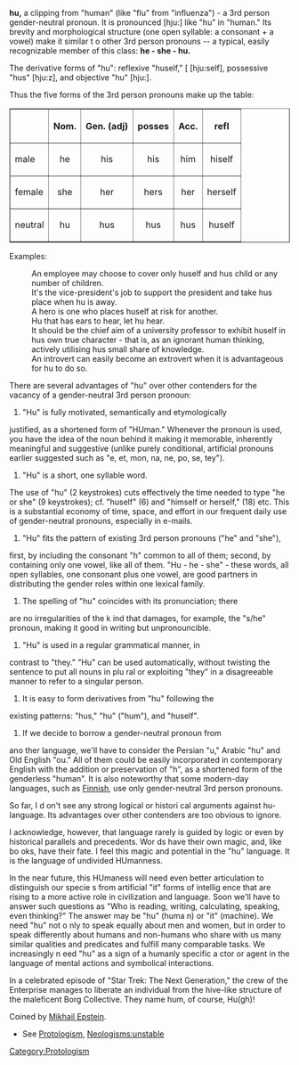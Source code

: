 '''hu,'''  a clipping from  "human" (like "flu" from "influenza") - a 3rd person 
gender-neutral pronoun.  It is pronounced [hju:] like "hu" in "human." Its 
brevity and morphological structure (one open syllable: a consonant + a 
vowel) make it similar t o other 3rd person pronouns -- a typical, easily 
recognizable member of this class: '''he - she - hu.'''

The derivative forms of "hu": reflexive "huself," [ [hju:self], possessive "hus"
[hju:z], and objective "hu" [hju:].

Thus the five forms of the 3rd person pronouns make up the table:

<table border="1" align="center" cellpadding="6">
<tr><td>&nbsp;</th><th>Nom.<th>Gen. (adj)</th><th>posses</th><th>Acc.<th>refl</tr>
<tr><td>male<td align="center">he<td align="center">his<td align="center">his<td align="center">him<td align="center">hiself</tr>
<tr><td>female<td align="center">she<td align="center">her<td align="center">hers<td align="center">her<td align="center">herself</tr>
<tr><td>neutral<td align="center">hu<td align="center">hus<td align="center">hus<td align="center">hus<td align="center">huself</tr>
</table>

Examples:
:An employee may choose to cover only huself and hus child or any number of children.
:It's the vice-president's job to support the president and take hus place when hu is away.
:A hero is one who places huself at risk for another.
:Hu that has ears to hear, let hu hear.
:It should be the chief aim of a university professor to exhibit huself in hus own true character - that is, as an ignorant human thinking, actively utilising hus small share of knowledge.
:An introvert can easily become an extrovert when it is advantageous for hu to do so.

There are several advantages of "hu" over other contenders for the
vacancy of a gender-neutral 3rd person pronoun:

#  "Hu" is fully motivated, semantically and etymologically
justified, as a shortened form of "HUman."  Whenever the pronoun is
used, you have the idea  of the noun behind it making it memorable,
inherently meaningful and suggestive (unlike purely
conditional, artificial pronouns earlier suggested such as "e,
et, mon, na, ne, po, se, tey").
#"Hu" is a short, one syllable word.
The use of "hu" (2 keystrokes) cuts effectively the
time needed to type "he or she" (9 keystrokes);
cf. "huself" (6)  and "himself or herself," (18) etc. This is a
substantial economy of time, space,
and effort in our frequent daily use of gender-neutral pronouns,
especially in e-mails.
# "Hu" fits the pattern of existing 3rd person pronouns ("he" and "she"),
first, by including the  consonant "h" common to all of
them; second, by containing only one vowel, like all of
them.  "Hu - he - she" - these words, all open syllables,
one consonant plus one vowel, are good partners in
distributing the gender roles within one lexical family.
# The spelling of "hu" coincides with its pronunciation; there
are no irregularities of the k ind that damages, for example, the
"s/he" pronoun, making it good in writing but unpronouncible.
# "Hu" is used in a regular grammatical manner, in
contrast to "they." "Hu" can be used automatically, without
twisting the sentence to put all nouns in plu ral or
exploiting "they" in a disagreeable manner to refer to a
singular person.
# It is easy to form derivatives from "hu" following the
existing patterns:  "hus," "hu" ("hum"), and "huself".
# If we decide to borrow a gender-neutral pronoun from
ano ther language, we'll have to consider the Persian "u,"
Arabic "hu" and Old English "ou." All of them could be
easily incorporated in contemporary English with the
addition or preservation of "h", as a shortened form of the
genderless "human". It is also noteworthy that some modern-day languages, such as [[Finnish]], use only gender-neutral 3rd person pronouns.

So far, I d on't see any strong logical or histori cal
arguments against hu-language. Its advantages over other
contenders are too obvious to ignore.

I acknowledge, however, that language rarely is guided by logic or even by 
historical parallels and precedents. Wor ds have their own  magic, and, like 
bo oks, have their fate. I feel this magic and potential
in the "hu" language. It is the language of undivided HUmanness.

In the near future, this HUmaness will need even better articulation to 
distinguish our specie s from artificial "it" forms of intellig ence that are 
rising to a more active role in civilization and language. Soon we'll have to 
answer such  questions as "Who is reading, writing, calculating, speaking, even 
thinking?" The answer may be "hu" (huma n) or "it" (machine). We need "hu" not 
o nly to speak equally about men and women, but in order to speak differently 
about humans and non-humans who share with us many similar
qualities and predicates and fulfill many comparable tasks.
We increasingly n eed "hu" as a sign of a humanly specific
a ctor or agent in the language of mental actions and symbolical
interactions.

In a celebrated episode of "Star Trek: The Next
Generation," the crew of the Enterprise manages to liberate an
individual from the hive-like structure of the maleficent Borg
Collective. They name hum, of course, Hu(gh)!

Coined by [[Mikhail Epstein]].

*See [[Protologism]], [[Neologisms:unstable]]
{{protologism}}
[[Category:Protologism]]